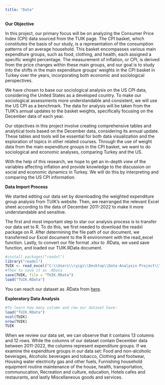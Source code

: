 ```yaml
---
title: "Data"
---
```


**Our Objective**

In this project, our primary focus will be on analyzing the Consumer Price Index (CPI) data sourced from the TUIK page. The CPI basket, which constitutes the basis of our study, is a representation of the consumption patterns of an average household. This basket encompasses various main expenditure groups, such as food, clothing, and health, each assigned a specific weight percentage. The measurement of inflation, or CPI, is derived from the price changes within these main groups, and our goal is to study into the shifts in the main expenditure groups' weights in the CPI basket in Turkey over the years, incorporating both economic and sociological perspectives.

We have chosen to base our sociological analysis on the US CPI data, considering the United States as a developed country. To make our sociological assessments more understandable and consistent, we will use the US CPI as a benchmark. The data for analysis will be taken from the TUIK's annual updates to the basket weights, specifically focusing on the December data of each year.

Our objectives in this project involve creating comprehensive tables and analytical tools based on the December data, considering its annual update. These tables and tools will be essential for both data visualization and the exploration of topics in other related courses. Through the use of weight data from the main expenditure groups in the CPI basket, we want to do sociological and economic analyses, comparing Turkey and the US.

With the help of this research, we hope to get an in-depth view of the variables affecting inflation and provide knowledge to the discussion on social and economic dynamics in Turkey. We will do this by interpreting and comparing the US CPI information.

**Data Import Process**

We started editing our data set by downloading the weighted expenditure group analysis from TUIK's website. Then, we rearranged the relevant Excel sheet according to the data of December 2011-2022 to make it more understandable and sensitive.

The first and most important step to star our analysis process is to transfer our data set to R. To do this, we first needed to download the readxl package on R. After determining the file path of our document, we transferred our Excel document to the R environment with the read_excel function. Lastly, to convert our file format .xlsx to .RData, we used save function, and loaded our TUIK.RData document.

```r
#install.packages("readxl")
library("readxl")
TUIK <- read_excel("C:\\Users\\ryigi\\Desktop\\Data-Analysis-Project\\TUIK-Weighted-Expenditure.xlsx")
#Then to save it as .RData
save(TUIK, file = "TUIK.RData")
load("TUIK.RData")
```

You can reach our dataset as .RData from [here](https://github.com/emu-hacettepe-analytics/emu430-fall2023-team-red_flag/blob/master/TUIK.RData).

**Exploratory Data Analysis**

```r
#To learn how many column and row our dataset have:
load("TUIK.RData")
ncol(TUIK)
nrow(TUIK)
TUIK
```

When we review our data set, we can observe that it contains 13 columns and 12 rows. While the columns of our dataset contain December data between 2011-2022, the columns represent expenditure groups. If we examine the expenditure groups in our data set: Food and non-alcoholic beverages, Alcoholic beverages and tobacco, Clothing and footwear, Housing water electricity gas and other fuels, Furnishing household equipment routine maintenance of the house, health, transportation, communucation, Recreation and culture, education, Hotels cafes and restaurants, and lastly Miscellaneous goods and services.
